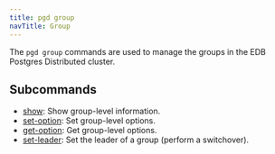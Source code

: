 ```yaml
---
title: pgd group
navTitle: Group
---
```


The `pgd group` commands are used to manage the groups in the EDB Postgres Distributed cluster.

## Subcommands

- [show](pgd_group_show): Show group-level information.
- [set-option](pgd_group_set-option): Set group-level options.
- [get-option](pgd_group_get-option): Get group-level options.
- [set-leader](pgd_group_set-leader): Set the leader of a group (perform a switchover).

